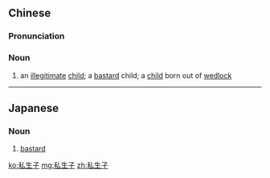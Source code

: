 ==Chinese==
{{zh-forms|type=21}}

===Pronunciation===
{{zh-pron
|m=sīshēngzǐ
|c=si1 sang1 zi2
|h=pfs=sṳ̂-sên-chṳ́
|mn=qz:su-seng-chír/tw,xm,zz:su-seng-chú
|cat=n
}}

===Noun===
{{zh-noun}}

# an [[illegitimate]] [[child]]; a [[bastard]] child; a [[child]] born out of [[wedlock]]

----

==Japanese==
{{ja-kanjitab|し|せい|し|yomi=on}}

===Noun===
{{ja-noun|しせいし}}

# [[bastard]] {{gloss|person born to unmarried parents}}

[[ko:私生子]]
[[mg:私生子]]
[[zh:私生子]]
